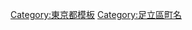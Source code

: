 {{Navbox
|name = 足立區的町名
|state = {{{state|autocollapse}}}
|titlestyle = background:#efefef;
|bodystyle = background:#f9f9f9;
|groupstyle = background:#efefef;vertical-align:top;padding:0.125em 0.25em;
|liststyle = width:auto;
|oddstyle = background:#fcfcfc;
|evenstyle =
|title=[[File:Flag of Adachi, Tokyo.svg|30px]] [[足立區]]的町名
|group1={{link-ja|千住町|千住町|千住}}地域
|list1=[[千住]] &#124; {{link-ja|千住曙町|千住曙町}} &#124; [[千住旭町]] &#124; {{link-ja|千住東|千住東}} &#124; {{link-ja|千住大川町|千住大川町}} &#124; {{link-ja|千住河原町|千住河原町}} &#124; {{link-ja|千住壽町|千住寿町}} &#124; {{link-ja|千住櫻木|千住桜木}} &#124; {{link-ja|千住關屋町|千住関屋町}} &#124; {{link-ja|千住龍田町|千住龍田町}} &#124; {{link-ja|千住中居町|千住中居町}} &#124; {{link-ja|千住仲町|千住仲町}} &#124; {{link-ja|千住橋戶町|千住橋戸町}} &#124; {{link-ja|千住綠町|千住緑町}} &#124; {{link-ja|千住宮元町|千住宮元町}} &#124; {{link-ja|千住元町|千住元町}} &#124; {{link-ja|千住柳町|千住柳町}} &#124; {{link-ja|日之出町 (足立區)|日ノ出町 (足立区)|日之出町}} &#124; {{link-ja|柳原 (足立區)|柳原 (足立区)|柳原}}
|group2={{link-ja|西新井町|西新井町|西新井}}地域
|list2={{link-ja|扇 (足立區)|扇 (足立区)|扇}} &#124; {{link-ja|興野 (足立區)|興野 (足立区)|興野}} &#124; {{link-ja|關原 (足立區)|関原 (足立区)|關原}} &#124; {{link-ja|西新井|西新井}} &#124; {{link-ja|西新井本町|西新井本町}} &#124; {{link-ja|本木 (足立區)|本木|本木|}} &#124; {{link-ja|本木北町|本木北町}} &#124; {{link-ja|本木西町|本木西町}} &#124; {{link-ja|本木東町|本木東町}} &#124; {{link-ja|本木南町|本木南町}}
|group3={{link-ja|梅島町|梅島町|梅島}}地域
|list3={{link-ja|梅島 (足立區)|梅島 (足立区)|梅島}} &#124; {{link-ja|梅田 (足立區)|梅田 (足立区)|梅田}} &#124; {{link-ja|栗原 (足立區)|栗原 (足立区)|栗原}} &#124; {{link-ja|島根 (足立區)|島根 (足立区)|島根}} &#124; {{link-ja|中央本町 (足立區)|中央本町 (足立区)|中央本町}} &#124; {{link-ja|西新井榮町|西新井栄町}} &#124; {{link-ja|一家|一ツ家}} &#124; {{link-ja|平野 (足立區)|平野 (足立区)|平野}}
|group4={{link-ja|江北村|江北村|江北}}地域
|list4={{link-ja|小台 (足立區)|小台 (足立区)|小台}} &#124; {{link-ja|加賀 (足立區)|加賀 (足立区)|加賀}} &#124; {{link-ja|江北 (足立區)|江北 (足立区)|江北}} &#124; {{link-ja|皿沼|皿沼}} &#124; {{link-ja|鹿濱|鹿浜}} &#124; {{link-ja|新田 (足立區)|新田 (足立区)|新田}} &#124; {{link-ja|椿 (足立區)|椿 (足立区)|椿}} &#124; {{link-ja|堀之內 (足立區)|堀之内 (足立区)|堀之內}} &#124; {{link-ja|宮城 (足立區)|宮城 (足立区)|宮城}} &#124; {{link-ja|谷在家|谷在家}}
|group5={{link-ja|舍人村 (東京府)|舎人村 (東京府)|舍人}}地域
|list5={{link-ja|入谷 (足立區)|入谷 (足立区)|入谷}} &#124; {{link-ja|入谷町 (足立區)|入谷町 (足立区)|入谷町}} &#124; {{link-ja|古千谷|古千谷}} &#124; {{link-ja|古千谷本町|古千谷本町}} &#124; {{link-ja|舍人 (足立區)|舎人 (足立区)|舍人}} &#124; {{link-ja|舍人公園|舎人公園}} &#124; {{link-ja|舍人町|舎人町}}
|group6={{link-ja|渕江村|渕江村|渕江}}地域
|list6={{link-ja|竹之塚|竹の塚}} &#124; {{link-ja|西保木間|西保木間}} &#124; {{link-ja|東保木間|東保木間}} &#124; {{link-ja|六月 (足立區)|六月 (足立区)|東六月町}} &#124; {{link-ja|保木間|保木間}} &#124; {{link-ja|保塚町|保塚町}} &#124; {{link-ja|六月 (足立區)|六月 (足立区)|六月}} &#124; {{link-ja|六町|六町}}
|group7={{link-ja|伊興村|伊興村|伊興}}地域
|list7={{link-ja|伊興|伊興}} &#124; {{link-ja|伊興|伊興|伊興本町}} &#124; {{link-ja|西伊興|西伊興}} &#124; {{link-ja|西伊興|西伊興|西伊興町}} &#124; {{link-ja|西竹之塚|西竹の塚}} &#124; {{link-ja|東伊興|東伊興}}
|group8={{link-ja|東渕江村|東渕江村|東渕江}}地域
|list8={{link-ja|大谷田|大谷田}} &#124; {{link-ja|佐野 (足立區)|佐野 (足立区)|佐野}} &#124; {{link-ja|東和 (足立區)|東和 (足立区)|東和}} &#124; {{link-ja|中川 (足立區)|中川 (足立区)|中川}} &#124; {{link-ja|東綾瀨|東綾瀬}}
|group9={{link-ja|綾瀨村|綾瀬村|綾瀨}}地域
|list9={{link-ja|青井 (足立區)|青井 (足立区)|青井}} &#124; {{link-ja|足立 (足立區)|足立 (足立区)|足立}} &#124; {{link-ja|綾瀨 (足立區)|綾瀬 (足立区)|綾瀨}} &#124; {{link-ja|弘道 (足立區)|弘道 (足立区)|弘道}} &#124; {{link-ja|西綾瀨|西綾瀬}}
|group10={{link-ja|花畑村|花畑村|花畑}}地域
|list10={{link-ja|加平 (日本)|加平|加平}} &#124; {{link-ja|北加平町|北加平町}} &#124; {{link-ja|神明 (足立區)|神明 (足立区)|神明}} &#124; {{link-ja|神明南|神明南}} &#124; {{link-ja|辰沼|辰沼}} &#124; {{link-ja|西加平|西加平}} &#124; {{link-ja|花畑 (足立區)|花畑 (足立区)|花畑}} &#124; {{link-ja|南花畑|南花畑}} &#124; {{link-ja|六木|六木}} &#124; {{link-ja|谷中 (足立區)|谷中 (足立区)|谷中}}
}}<noinclude>
[[Category:東京都模板]]
[[Category:足立區町名]]
</noinclude>